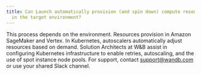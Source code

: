 ```yaml
---
title: Can Launch automatically provision (and spin down) compute resources for me
  in the target environment?
---
```


This process depends on the environment. Resources provision in Amazon SageMaker and Vertex. In Kubernetes, autoscalers automatically adjust resources based on demand. Solution Architects at W&B assist in configuring Kubernetes infrastructure to enable retries, autoscaling, and the use of spot instance node pools. For support, contact support@wandb.com or use your shared Slack channel.